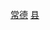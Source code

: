 {{Catnav|頁面分類|...|中国县份|中国各省县份|湖南省县份}}
{{Catnav|頁面分類|...|湖南行政区划|湖南省县级行政区|湖南省县份}}
{{Catnav|頁面分類|...|湖南市州|湖南地级市|常德|常德行政区划|常德区县市}}
{{catmore|安乡县|湖南省安乡县}}

[[Category:湖南省县份|常德]]
[[Category:常德区县市|县]]